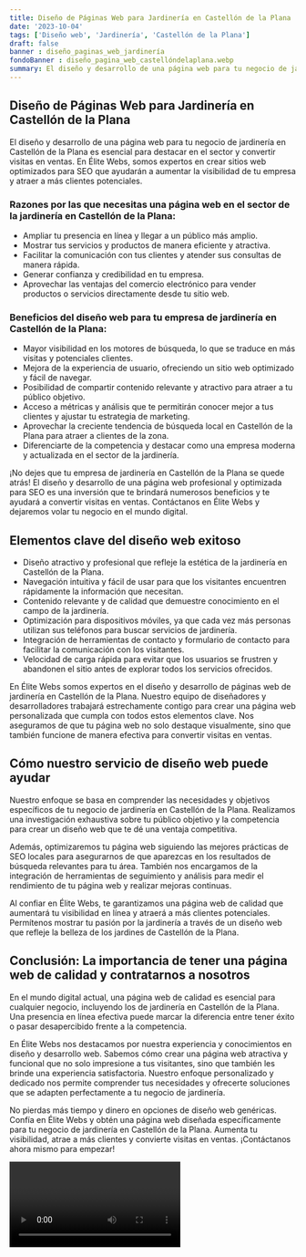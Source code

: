 ```yaml
---
title: Diseño de Páginas Web para Jardinería en Castellón de la Plana
date: '2023-10-04'
tags: ['Diseño web', 'Jardinería', 'Castellón de la Plana']
draft: false
banner : diseño_paginas_web_jardinería
fondoBanner : diseño_pagina_web_castellóndelaplana.webp
summary: El diseño y desarrollo de una página web para tu negocio de jardinería en Castellón de la Plana es esencial para destacar en el sector y convertir visitas en ventas. En Élite Webs, somos expertos en crear sitios web optimizados para SEO que ayudarán a aumentar la visibilidad de tu empresa y atraer a más clientes potenciales.
---
```


## Diseño de Páginas Web para Jardinería en Castellón de la Plana

El diseño y desarrollo de una página web para tu negocio de jardinería en Castellón de la Plana es esencial para destacar en el sector y convertir visitas en ventas. En Élite Webs, somos expertos en crear sitios web optimizados para SEO que ayudarán a aumentar la visibilidad de tu empresa y atraer a más clientes potenciales.

### Razones por las que necesitas una página web en el sector de la jardinería en Castellón de la Plana:

- Ampliar tu presencia en línea y llegar a un público más amplio.
- Mostrar tus servicios y productos de manera eficiente y atractiva.
- Facilitar la comunicación con tus clientes y atender sus consultas de manera rápida.
- Generar confianza y credibilidad en tu empresa.
- Aprovechar las ventajas del comercio electrónico para vender productos o servicios directamente desde tu sitio web.

### Beneficios del diseño web para tu empresa de jardinería en Castellón de la Plana:

- Mayor visibilidad en los motores de búsqueda, lo que se traduce en más visitas y potenciales clientes.
- Mejora de la experiencia de usuario, ofreciendo un sitio web optimizado y fácil de navegar.
- Posibilidad de compartir contenido relevante y atractivo para atraer a tu público objetivo.
- Acceso a métricas y análisis que te permitirán conocer mejor a tus clientes y ajustar tu estrategia de marketing.
- Aprovechar la creciente tendencia de búsqueda local en Castellón de la Plana para atraer a clientes de la zona.
- Diferenciarte de la competencia y destacar como una empresa moderna y actualizada en el sector de la jardinería.

¡No dejes que tu empresa de jardinería en Castellón de la Plana se quede atrás! El diseño y desarrollo de una página web profesional y optimizada para SEO es una inversión que te brindará numerosos beneficios y te ayudará a convertir visitas en ventas. Contáctanos en Élite Webs y dejaremos volar tu negocio en el mundo digital.

<GifSeo />

<Cta />

## Elementos clave del diseño web exitoso

- Diseño atractivo y profesional que refleje la estética de la jardinería en Castellón de la Plana.
- Navegación intuitiva y fácil de usar para que los visitantes encuentren rápidamente la información que necesitan.
- Contenido relevante y de calidad que demuestre conocimiento en el campo de la jardinería.
- Optimización para dispositivos móviles, ya que cada vez más personas utilizan sus teléfonos para buscar servicios de jardinería.
- Integración de herramientas de contacto y formulario de contacto para facilitar la comunicación con los visitantes.
- Velocidad de carga rápida para evitar que los usuarios se frustren y abandonen el sitio antes de explorar todos los servicios ofrecidos.

En Élite Webs somos expertos en el diseño y desarrollo de páginas web de jardinería en Castellón de la Plana. Nuestro equipo de diseñadores y desarrolladores trabajará estrechamente contigo para crear una página web personalizada que cumpla con todos estos elementos clave. Nos aseguramos de que tu página web no solo destaque visualmente, sino que también funcione de manera efectiva para convertir visitas en ventas.

## Cómo nuestro servicio de diseño web puede ayudar

Nuestro enfoque se basa en comprender las necesidades y objetivos específicos de tu negocio de jardinería en Castellón de la Plana. Realizamos una investigación exhaustiva sobre tu público objetivo y la competencia para crear un diseño web que te dé una ventaja competitiva.

Además, optimizaremos tu página web siguiendo las mejores prácticas de SEO locales para asegurarnos de que aparezcas en los resultados de búsqueda relevantes para tu área. También nos encargamos de la integración de herramientas de seguimiento y análisis para medir el rendimiento de tu página web y realizar mejoras continuas.

Al confiar en Élite Webs, te garantizamos una página web de calidad que aumentará tu visibilidad en línea y atraerá a más clientes potenciales. Permítenos mostrar tu pasión por la jardinería a través de un diseño web que refleje la belleza de los jardines de Castellón de la Plana.

## Conclusión: La importancia de tener una página web de calidad y contratarnos a nosotros

En el mundo digital actual, una página web de calidad es esencial para cualquier negocio, incluyendo los de jardinería en Castellón de la Plana. Una presencia en línea efectiva puede marcar la diferencia entre tener éxito o pasar desapercibido frente a la competencia.

En Élite Webs nos destacamos por nuestra experiencia y conocimientos en diseño y desarrollo web. Sabemos cómo crear una página web atractiva y funcional que no solo impresione a tus visitantes, sino que también les brinde una experiencia satisfactoria. Nuestro enfoque personalizado y dedicado nos permite comprender tus necesidades y ofrecerte soluciones que se adapten perfectamente a tu negocio de jardinería.

No pierdas más tiempo y dinero en opciones de diseño web genéricas. Confía en Élite Webs y obtén una página web diseñada específicamente para tu negocio de jardinería en Castellón de la Plana. Aumenta tu visibilidad, atrae a más clientes y convierte visitas en ventas. ¡Contáctanos ahora mismo para empezar!

<Video />

<CtaBot job='Jardinería' city='Castellón de la Plana'/>

<Gmaps query='Castellón de la Plana+españa+maps' />